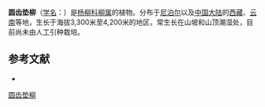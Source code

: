 {{Speciesbox
| name = 圆齿垫柳
| status = 
| status_system = 
| image =
| genus = Salix
| species = anticecrenata
| authority = Kimura
}}

'''圆齿垫柳'''（[[学名|学名]]：{{lang|la|''Salix anticecrenata''}}）是[[杨柳科|杨柳科]][[柳属|柳属]]的植物。分布于[[尼泊尔|尼泊尔]]以及[[中国大陆|中国大陆]]的[[西藏|西藏]]、[[云南|云南]]等地，生长于海拔3,300米至4,200米的地区，常生长在山坡和山顶潮湿处，目前尚未由人工引种栽培。

== 参考文献 ==
<div class="references-small">
* {{cite web| url =http://www.bioinfo.cn/db05/KmzwSpecies.php?action=view&id=20386| title =圆齿垫柳| work =《中国高等植物数据库全库》| publisher =中国科学院微生物研究所| author =昆明植物研究所| accessdate =2009-02-25| deadurl =yes| archiveurl =https://web.archive.org/web/20160305065516/http://www.bioinfo.cn/db05/KmzwSpecies.php?action=view&id=20386| archivedate =2016-03-05}}
</div>
{{Taxonbar|from=Q2214510}}

[[Category:柳属|圆齿垫柳]]


{{植物小作品}}